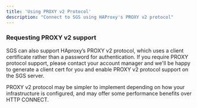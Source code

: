```yaml
---
title: 'Using PROXY v2 Protocol'
description: "Connect to SGS using HAProxy's PROXY v2 protocol"
---
```


### Requesting PROXY v2 support

SGS can also support HAproxy’s PROXY v2 protocol, which uses a client certificate rather than a password for
authentication. If you require PROXY protocol support, please contact your account manager and we'll be happy to
generate a client cert for you and enable PROXY v2 protocol support on the SGS server.

<Note>
  PROXY v2 protocol may be simpler to implement depending on how your infrastructure is configured, and may offer some
  performance benefits over HTTP CONNECT.
</Note>

